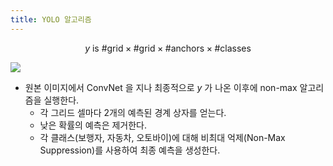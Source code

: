 ```yaml
---
title: YOLO 알고리즘
---
```


$$
y\text{ is }\text{\#grid}\times\text{\#grid}\times\text{\#anchors}\times\text{\#classes}
$$

![](/assets/f240810c-3187-484c-9494-3046bf9699a8.png)

- 원본 이미지에서 ConvNet 을 지나 최종적으로 $y$ 가 나온 이후에 non-max 알고리즘을 실행한다.
    - 각 그리드 셀마다 2개의 예측된 경계 상자를 얻는다.
    - 낮은 확률의 예측은 제거한다.
    - 각 클래스(보행자, 자동차, 오토바이)에 대해 비최대 억제(Non-Max Suppression)를 사용하여 최종 예측을 생성한다.